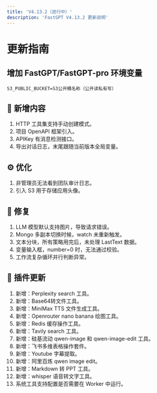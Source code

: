 ```yaml
---
title: 'V4.13.2（进行中）'
description: 'FastGPT V4.13.2 更新说明'
---
```


# 更新指南

## 增加 FastGPT/FastGPT-pro 环境变量

```
S3_PUBLIC_BUCKET=S3公开桶名称（公开读私有写）
```

## 🚀 新增内容

1. HTTP 工具集支持手动创建模式。
2. 项目 OpenAPI 框架引入。
3. APIKey 有消息检测接口。
4. 导出对话日志，末尾跟随当前版本全局变量。

## ⚙️ 优化

1. 非管理员无法看到团队审计日志。
2. 引入 S3 用于存储应用头像。

## 🐛 修复

1. LLM 模型默认支持图片，导致请求错误。
2. Mongo 多副本切换时候，watch 未重新触发。
3. 文本分块，所有策略用完后，未处理 LastText 数据。
4. 变量输入框，number=0 时，无法通过校验。
5. 工作流复杂循环并行判断异常。

## 🔨 插件更新

1. 新增：Perplexity search 工具。
2. 新增：Base64转文件工具。
3. 新增：MiniMax TTS 文件生成工具。
4. 新增：Openrouter nano banana 绘图工具。
5. 新增：Redis 缓存操作工具。
6. 新增：Tavily search 工具。
7. 新增：硅基流动 qwen-image 和 qwen-image-edit 工具。
8. 新增：飞书多维表格操作套件。
9. 新增：Youtube 字幕提取。
10. 新增：阿里百炼 qwen image edit。
11. 新增：Markdown 转 PPT 工具。
12. 新增：whisper 语音转文字工具。
13. 系统工具支持配置是否需要在 Worker 中运行。
